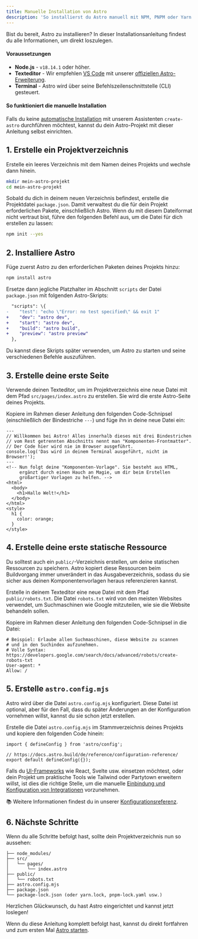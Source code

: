 ```yaml
---
title: Manuelle Installation von Astro
description: 'So installierst du Astro manuell mit NPM, PNPM oder Yarn.'
---
```


Bist du bereit, Astro zu installieren? In dieser Installationsanleitung findest du alle Informationen, um direkt loszulegen.

#### Voraussetzungen

- **Node.js** - `v18.14.1` oder höher.
- **Texteditor** - Wir empfehlen [VS Code](https://code.visualstudio.com/) mit unserer [offiziellen Astro-Erweiterung](https://marketplace.visualstudio.com/items?itemName=astro-build.astro-vscode).
- **Terminal** - Astro wird über seine Befehlszeilenschnittstelle (CLI) gesteuert.

<InstallGuideTabGroup />

#### So funktioniert die manuelle Installation

Falls du keine [automatische Installation](/de/install/auto/) mit unserem Assistenten `create-astro` durchführen möchtest, kannst du dein Astro-Projekt mit dieser Anleitung selbst einrichten.


## 1. Erstelle ein Projektverzeichnis

Erstelle ein leeres Verzeichnis mit dem Namen deines Projekts und wechsle dann hinein.

```bash
mkdir mein-astro-projekt
cd mein-astro-projekt
```

Sobald du dich in deinem neuen Verzeichnis befindest, erstelle die Projektdatei `package.json`. Damit verwaltest du die für dein Projekt erforderlichen Pakete, einschließlich Astro. Wenn du mit diesem Dateiformat nicht vertraut bist, führe den folgenden Befehl aus, um die Datei für dich erstellen zu lassen:

```bash
npm init --yes
```


## 2. Installiere Astro

Füge zuerst Astro zu den erforderlichen Paketen deines Projekts hinzu:

```bash
npm install astro
```

Ersetze dann jegliche Platzhalter im Abschnitt `scripts` der Datei `package.json` mit folgenden Astro-Skripts:

```diff
  "scripts": \{
-    "test": "echo \"Error: no test specified\" && exit 1"
+    "dev": "astro dev",
+    "start": "astro dev",
+    "build": "astro build",
+    "preview": "astro preview"
  },
```

Du kannst diese Skripts später verwenden, um Astro zu starten und seine verschiedenen Befehle auszuführen.


## 3. Erstelle deine erste Seite

Verwende deinen Texteditor, um im Projektverzeichnis eine neue Datei mit dem Pfad `src/pages/index.astro` zu erstellen. Sie wird die erste Astro-Seite deines Projekts.

Kopiere im Rahmen dieser Anleitung den folgenden Code-Schnipsel (einschließlich der Bindestriche `---`) und füge ihn in deine neue Datei ein:

```astro
---
// Willkommen bei Astro! Alles innerhalb dieses mit drei Bindestrichen
// vom Rest getrennten Abschnitts nennt man "Komponenten-Frontmatter".
// Der Code hier wird nie im Browser ausgeführt.
console.log('Das wird in deinem Terminal ausgeführt, nicht im Browser!');
---
<!-- Nun folgt deine "Komponenten-Vorlage". Sie besteht aus HTML,
     ergänzt durch einen Hauch an Magie, um dir beim Erstellen
     großartiger Vorlagen zu helfen. -->
<html>
  <body>
    <h1>Hallo Welt!</h1>
  </body>
</html>
<style>
  h1 {
    color: orange;
  }
</style>
```


## 4. Erstelle deine erste statische Ressource

Du solltest auch ein `public/`-Verzeichnis erstellen, um deine statischen Ressourcen zu speichern. Astro kopiert diese Ressourcen beim Buildvorgang immer unverändert in das Ausgabeverzeichnis, sodass du sie sicher aus deinen Komponentenvorlagen heraus referenzieren kannst.

Erstelle in deinem Texteditor eine neue Datei mit dem Pfad `public/robots.txt`. Die Datei `robots.txt` wird von den meisten Websites verwendet, um Suchmaschinen wie Google mitzuteilen, wie sie die Website behandeln sollen.

Kopiere im Rahmen dieser Anleitung den folgenden Code-Schnipsel in die Datei:

```
# Beispiel: Erlaube allen Suchmaschinen, diese Website zu scannen
# und in den Suchindex aufzunehmen.
# Volle Syntax: https://developers.google.com/search/docs/advanced/robots/create-robots-txt
User-agent: *
Allow: /
```


## 5. Erstelle `astro.config.mjs`

Astro wird über die Datei `astro.config.mjs` konfiguriert. Diese Datei ist optional, aber für den Fall, dass du später Änderungen an der Konfiguration vornehmen willst, kannst du sie schon jetzt erstellen.

Erstelle die Datei `astro.config.mjs` im Stammverzeichnis deines Projekts und kopiere den folgenden Code hinein:

```
import { defineConfig } from 'astro/config';

// https://docs.astro.build/de/reference/configuration-reference/
export default defineConfig({});
```

Falls du [UI-Frameworks](/de/basics/framework-components/) wie React, Svelte usw. einsetzen möchtest, oder dein Projekt um praktische Tools wie Tailwind oder Partytown erweitern willst, ist dies die richtige Stelle, um die manuelle [Einbindung und Konfiguration von Integrationen](/de/guides/integrations-guide/) vorzunehmen.

📚 Weitere Informationen findest du in unserer [Konfigurationsreferenz](/de/reference/configuration-reference/).


## 6. Nächste Schritte

Wenn du alle Schritte befolgt hast, sollte dein Projektverzeichnis nun so aussehen:

```
├── node_modules/
├── src/
│   └── pages/
│       └── index.astro
├── public/
│   └── robots.txt
├── astro.config.mjs
├── package.json
└── package-lock.json (oder yarn.lock, pnpm-lock.yaml usw.)
```

Herzlichen Glückwunsch, du hast Astro eingerichtet und kannst jetzt loslegen!

Wenn du diese Anleitung komplett befolgt hast, kannst du direkt fortfahren und zum ersten Mal [Astro starten](/de/install/auto/#2-starte-astro-).
